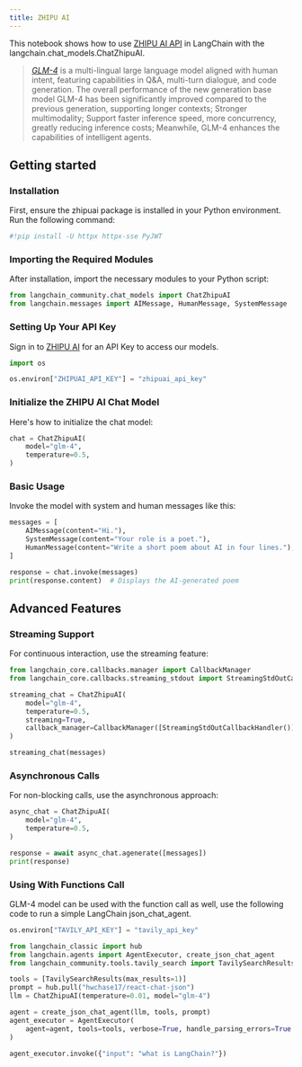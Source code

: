 ```yaml
---
title: ZHIPU AI
---
```


This notebook shows how to use [ZHIPU AI API](https://open.bigmodel.cn/dev/api) in LangChain with the langchain.chat_models.ChatZhipuAI.

>[*GLM-4*](https://open.bigmodel.cn/) is a multi-lingual large language model aligned with human intent, featuring capabilities in Q&A, multi-turn dialogue, and code generation. The overall performance of the new generation base model GLM-4 has been significantly improved compared to the previous generation, supporting longer contexts; Stronger multimodality; Support faster inference speed, more concurrency, greatly reducing inference costs; Meanwhile, GLM-4 enhances the capabilities of intelligent agents.

## Getting started

### Installation

First, ensure the zhipuai package is installed in your Python environment. Run the following command:

```python
#!pip install -U httpx httpx-sse PyJWT
```

### Importing the Required Modules

After installation, import the necessary modules to your Python script:

```python
from langchain_community.chat_models import ChatZhipuAI
from langchain.messages import AIMessage, HumanMessage, SystemMessage
```

### Setting Up Your API Key

Sign in to [ZHIPU AI](https://open.bigmodel.cn/login?redirect=%2Fusercenter%2Fapikeys) for an API Key to access our models.

```python
import os

os.environ["ZHIPUAI_API_KEY"] = "zhipuai_api_key"
```

### Initialize the ZHIPU AI Chat Model

Here's how to initialize the chat model:

```python
chat = ChatZhipuAI(
    model="glm-4",
    temperature=0.5,
)
```

### Basic Usage

Invoke the model with system and human messages like this:

```python
messages = [
    AIMessage(content="Hi."),
    SystemMessage(content="Your role is a poet."),
    HumanMessage(content="Write a short poem about AI in four lines."),
]
```

```python
response = chat.invoke(messages)
print(response.content)  # Displays the AI-generated poem
```

## Advanced Features

### Streaming Support

For continuous interaction, use the streaming feature:

```python
from langchain_core.callbacks.manager import CallbackManager
from langchain_core.callbacks.streaming_stdout import StreamingStdOutCallbackHandler
```

```python
streaming_chat = ChatZhipuAI(
    model="glm-4",
    temperature=0.5,
    streaming=True,
    callback_manager=CallbackManager([StreamingStdOutCallbackHandler()]),
)
```

```python
streaming_chat(messages)
```

### Asynchronous Calls

For non-blocking calls, use the asynchronous approach:

```python
async_chat = ChatZhipuAI(
    model="glm-4",
    temperature=0.5,
)
```

```python
response = await async_chat.agenerate([messages])
print(response)
```

### Using With Functions Call

GLM-4 model can be used with the function call as well, use the following code to run a simple LangChain json_chat_agent.

```python
os.environ["TAVILY_API_KEY"] = "tavily_api_key"
```

```python
from langchain_classic import hub
from langchain.agents import AgentExecutor, create_json_chat_agent
from langchain_community.tools.tavily_search import TavilySearchResults

tools = [TavilySearchResults(max_results=1)]
prompt = hub.pull("hwchase17/react-chat-json")
llm = ChatZhipuAI(temperature=0.01, model="glm-4")

agent = create_json_chat_agent(llm, tools, prompt)
agent_executor = AgentExecutor(
    agent=agent, tools=tools, verbose=True, handle_parsing_errors=True
)
```

```python
agent_executor.invoke({"input": "what is LangChain?"})
```
